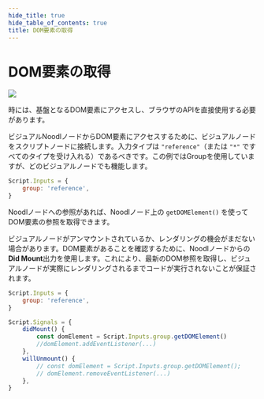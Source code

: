 ```yaml
---
hide_title: true
hide_table_of_contents: true
title: DOM要素の取得
---
```



# DOM要素の取得

<div class="ndl-image-with-background xl">
    <CopyToClipboardButton json={{"nodes":[{"id":"da9a319e-46ae-0bba-f9f0-64115fd8326a","type":"Group","x":-26,"y":-78.00000000000003,"parameters":{},"ports":[],"children":[]},{"id":"432255e5-cf33-ab78-5dfc-c468fa2d35f0","type":"Javascript2","label":"Get DOM Element","x":-266,"y":-87,"parameters":{"code":"Script.Inputs = {\n    group:\"reference\"\n}\n\nScript.Signals = {\n    didMount() {\n        const domElement = Script.Inputs.group.getDOMElement();\n        //domElement.addEventListener(...)\n    },\n    willUnmount() {\n        // const domElement = Script.Inputs.group.getDOMElement();\n        // domElement.removeEventListener(...)\n    }\n}\n","scriptInputs":[]},"ports":[],"children":[]}],"connections":[{"fromId":"da9a319e-46ae-0bba-f9f0-64115fd8326a","fromProperty":"didMount","toId":"432255e5-cf33-ab78-5dfc-c468fa2d35f0","toProperty":"didMount"},{"fromId":"da9a319e-46ae-0bba-f9f0-64115fd8326a","fromProperty":"willUnmount","toId":"432255e5-cf33-ab78-5dfc-c468fa2d35f0","toProperty":"willUnmount"},{"fromId":"da9a319e-46ae-0bba-f9f0-64115fd8326a","fromProperty":"this","toId":"432255e5-cf33-ab78-5dfc-c468fa2d35f0","toProperty":"group"}]}} />

![](/javascript/samples/get-dom-element/get-dom-element.png)

</div>

時には、基盤となるDOM要素にアクセスし、ブラウザのAPIを直接使用する必要があります。

ビジュアルNoodlノードからDOM要素にアクセスするために、ビジュアルノードをスクリプトノードに接続します。入力タイプは `"reference"`（または `"*"` ですべてのタイプを受け入れる）であるべきです。この例ではGroupを使用していますが、どのビジュアルノードでも機能します。

```js
Script.Inputs = {
    group: 'reference',
}
```

Noodlノードへの参照があれば、Noodlノード上の `getDOMElement()` を使ってDOM要素の参照を取得できます。

ビジュアルノードがアンマウントされているか、レンダリングの機会がまだない場合があります。DOM要素があることを確認するために、Noodlノードからの**Did Mount**出力を使用します。これにより、最新のDOM参照を取得し、ビジュアルノードが実際にレンダリングされるまでコードが実行されないことが保証されます。

```js
Script.Inputs = {
    group: 'reference',
}

Script.Signals = {
    didMount() {
        const domElement = Script.Inputs.group.getDOMElement()
        //domElement.addEventListener(...)
    },
    willUnmount() {
        // const domElement = Script.Inputs.group.getDOMElement();
        // domElement.removeEventListener(...)
    },
}
```